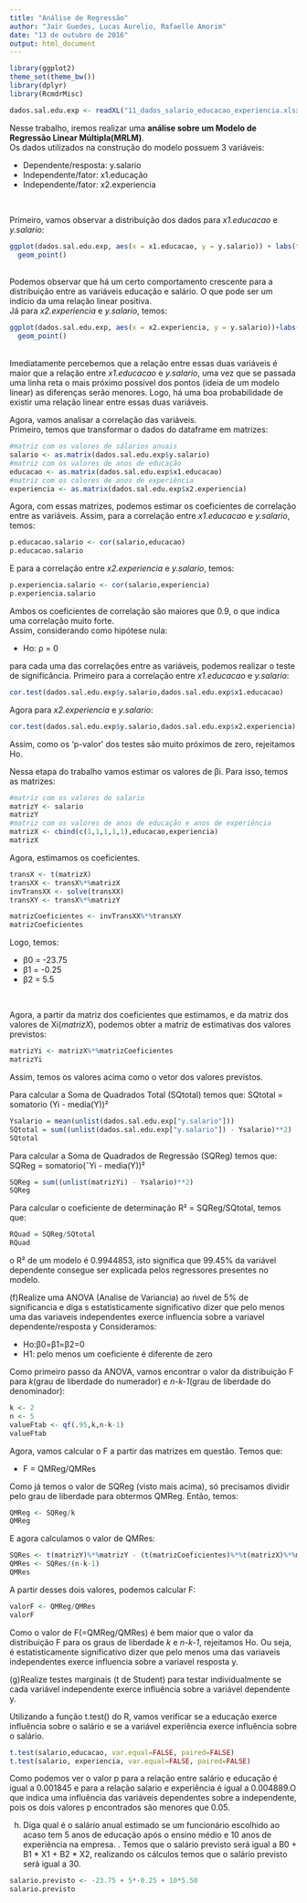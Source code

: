 ```yaml
---
title: "Análise de Regressão"
author: "Jair Guedes, Lucas Aurelio, Rafaelle Amorim"
date: "13 de outubro de 2016"
output: html_document
---
```

```r

library(ggplot2)
theme_set(theme_bw())
library(dplyr)
library(RcmdrMisc)

dados.sal.edu.exp <- readXL("11_dados_salario_educacao_experiencia.xlsx")

```

Nesse trabalho, iremos realizar uma <b>análise sobre um Modelo de Regressão Linear Múltipla(MRLM)</b>.
<br>
Os dados utilizados na construção do modelo possuem 3 variáveis:
<ul>
<li>Dependente/resposta: y.salario</li>
<li>Independente/fator: x1.educação</li>
<li>Independente/fator: x2.experiencia</li>
</ul>
<br><p>
Primeiro, vamos observar a distribuição dos dados para <i>x1.educacao</i> e <i>y.salario</i>:
```r
ggplot(dados.sal.edu.exp, aes(x = x1.educacao, y = y.salario)) + labs(title="Dispersão Educação_x_Salário",x="Anos de Educação", y="Salário anual(milhares)")+
  geom_point()
```
</br>
Podemos observar que há um certo comportamento crescente para a distribuição entre as variáveis educação e salário. O que pode ser um indício da uma relação linear positiva.
</br>
Já para <i>x2.experiencia</i> e <i>y.salario</i>, temos:
```r
ggplot(dados.sal.edu.exp, aes(x = x2.experiencia, y = y.salario))+labs(title="Dispersão Experiência_x_Salário",x="Anos de Experiência", y="Salário anual(milhares)")+ 
  geom_point()
```
</br>
Imediatamente percebemos que a relação entre essas duas variáveis é maior que a relação entre <i>x1.educacao</i> e <i>y.salario</i>, uma vez que se passada uma linha reta o mais próximo possível dos pontos (ideia de um modelo linear) as diferenças serão menores. Logo, há uma boa probabilidade de existir uma relação linear entre essas duas variáveis.
</br><p>
Agora, vamos analisar a correlação das variáveis.
</br>
Primeiro, temos que transformar o dados do dataframe em matrizes:
```r
#matriz com os valores de sálarios anuais
salario <- as.matrix(dados.sal.edu.exp$y.salario)
#matriz com os valores de anos de educação
educacao <- as.matrix(dados.sal.edu.exp$x1.educacao)
#matriz com os calores de anos de experiência
experiencia <- as.matrix(dados.sal.edu.exp$x2.experiencia)
```
Agora, com essas matrizes, podemos estimar os coeficientes de correlação entre as variáveis.
Assim, para a correlação entre <i>x1.educacao</i> e <i>y.salario</i>, temos:
```r
p.educacao.salario <- cor(salario,educacao)
p.educacao.salario
```
E para a correlação entre <i>x2.experiencia</i> e <i>y.salario</i>, temos:
```r
p.experiencia.salario <- cor(salario,experiencia)
p.experiencia.salario
```
Ambos os coeficientes de correlação são maiores que 0.9, o que indica uma correlação muito forte.
</br>
Assim, considerando como hipótese nula:
<ul>
<li>Ho: ρ = 0</li>
</ul>
para cada uma das correlações entre as variáveis, podemos realizar o teste de significância.
Primeiro para a correlação entre <i>x1.educacao</i> e <i>y.salario</i>:
```r
cor.test(dados.sal.edu.exp$y.salario,dados.sal.edu.exp$x1.educacao)
```
Agora para <i>x2.experiencia</i> e <i>y.salario</i>:
```r
cor.test(dados.sal.edu.exp$y.salario,dados.sal.edu.exp$x2.experiencia)
```
Assim, como os 'p-valor' dos testes são muito próximos de zero, rejeitamos Ho.
</b><p>
Nessa etapa do trabalho vamos estimar os valores de βi. Para isso, temos as matrizes:
```r
#matriz com os valores de salario
matrizY <- salario
matrizY
#matriz com os valores de anos de educação e anos de experiência
matrizX <- cbind(c(1,1,1,1,1),educacao,experiencia)
matrizX
```
Agora, estimamos os coeficientes.
```r
transX <- t(matrizX)
transXX <- transX%*%matrizX
invTransXX <- solve(transXX)
transXY <- transX%*%matrizY

matrizCoeficientes <- invTransXX%*%transXY
matrizCoeficientes
```
Logo, temos:
<ul>
<li>β0 = -23.75</li>
<li>β1 = -0.25</li>
<li>β2 = 5.5</li>
</ul>
</br><p>
Agora, a partir da matriz dos coeficientes que estimamos, e da matriz dos valores de Xi(<i>matrizX</i>), podemos obter a matriz de estimativas dos valores previstos:
```r
matrizYi <- matrizX%*%matrizCoeficientes
matrizYi
```
Assim, temos os valores acima como o vetor dos valores previstos.
</br><p>

Para calcular a Soma de Quadrados Total (SQtotal) temos que:
SQtotal = somatorio (Yi - media(Y))²
```r
Ysalario = mean(unlist(dados.sal.edu.exp["y.salario"]))
SQtotal = sum((unlist(dados.sal.edu.exp["y.salario"]) - Ysalario)**2)
SQtotal
```

Para calcular a Soma de Quadrados de Regressão (SQReg) temos que:
SQReg = somatorio(ˆYi - media(Y))²
```r
SQReg = sum((unlist(matrizYi) - Ysalario)**2)
SQReg
```

Para calcular o coeficiente de determinação R² = SQReg/SQtotal, temos que:
```r
RQuad = SQReg/SQtotal
RQuad
```

o R² de um modelo é  0.9944853, isto significa que 99.45% da variável dependente consegue ser explicada pelos regressores presentes no modelo.
</br><p>

(f)Realize uma ANOVA (Analise de Variancia) ao ńıvel de 5% de significancia e diga s estatisticamente significativo dizer que pelo menos uma das variaveis independentes exerce influencia sobre a variavel dependente/resposta y
Consideramos:
<ul>
<li>Ho:β0=β1=β2=0</li>
<li>H1: pelo menos um coeficiente é diferente de zero</li>
</ul>
Como primeiro passo da ANOVA, vamos encontrar o valor da distribuição F para <i>k</i>(grau de liberdade do numerador) e <i>n-k-1</i>(grau de liberdade do denominador):
```r
k <- 2
n <- 5
valueFtab <- qf(.95,k,n-k-1)
valueFtab
```
Agora, vamos calcular o F a partir das matrizes em questão. Temos que:
<ul>
<li>F = QMReg/QMRes</li>
</ul>
Como já temos o valor de SQReg (visto mais acima), só precisamos dividir pelo grau de liberdade para obtermos QMReg. Então, temos:
```r
QMReg <- SQReg/k
QMReg
```
E agora calculamos o valor de QMRes:
```r
SQRes <- t(matrizY)%*%matrizY - (t(matrizCoeficientes)%*%t(matrizX)%*%matrizY)
QMRes <- SQRes/(n-k-1)
QMRes
```
A partir desses dois valores, podemos calcular F:
```r
valorF <- QMReg/QMRes
valorF
```
Como o valor de F(=QMReg/QMRes) é bem maior que o valor da distribuição F para os graus de liberdade <i>k</i> e <i>n-k-1</i>, rejeitamos Ho. Ou seja, é  estatisticamente significativo dizer que pelo menos uma das variaveis independentes exerce influencia sobre a variavel resposta y.
</br><p>

(g)Realize testes marginais (t de Student) para testar individualmente se cada  variável independente exerce influência sobre a variável dependente y.

Utilizando a função t.test() do R, vamos verificar se a educação exerce influência sobre o salário e se a variável experiência exerce influência sobre o salário.
```r

t.test(salario,educacao, var.equal=FALSE, paired=FALSE)
t.test(salario, experiencia, var.equal=FALSE, paired=FALSE)
```
Como podemos ver o valor p para a relação entre salário e educação é igual a 0.001845 e para a relação salario e experiência é igual a 0.004889.O que indica uma influência das variáveis dependentes sobre a independente, pois os dois valores p encontrados são menores que 0.05.

(h) Diga qual é o salário anual estimado se um funcionário escolhido ao acaso tem 5 anos de educação após o ensino médio e 10 anos de experiência na empresa.
.
Temos que o salário previsto será igual a B0 + B1 * X1 + B2 * X2, realizando os cálculos temos que o salário previsto será igual a 30.
```r

salario.previsto <- -23.75 + 5*-0.25 + 10*5.50
salario.previsto
```



